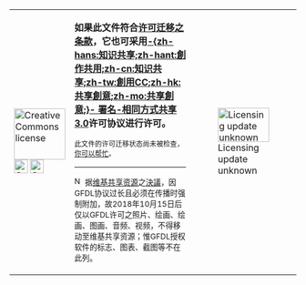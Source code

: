 {| {{Partnership-Layout|lang={{{lang|}}}}}
| style="width:90px;" | [[File:CC some rights reserved.svg|90px|link=|Creative Commons license]]<br />[[File:Cc-by new white.svg|24px|link=|Creative Commons Attribution]] [[File:Cc-sa.svg|24px|link=|Creative Commons Share Alike]]
| '''如果此文件符合[[Commons:Commons:GFDL 1.3 relicensing criteria|许可迁移之条款]]，它也可采用[http://creativecommons.org/licenses/by-sa/3.0/ '''-{zh-hans:知识共享;zh-hant:創作共用;zh-cn:知识共享;zh-tw:創用CC;zh-hk:共享創意;zh-mo:共享創意;}- 署名-相同方式共享 3.0''']许可协议进行许可。'''<br>
<div style="font-size:90%;" class="license-migration-announcement-fixme"><small>此文件的许可迁移状态尚未被检查，[[Commons:Commons:License Migration Task Force/Migration|你可以帮忙]]。</small></div>
----
<small>[[File:NoCommons.svg|15px]] 据[[维基共享资源]]之[[:commons:Commons:Village_pump/Proposals/Archive/2018/08#No_longer_allow_GFDL_for_some_new_uploads|決議]]，因GFDL协议过长且必须在传播时强制附加，故2018年10月15日后仅以GFDL许可之照片、绘画、绘画、图画、音频、视频，不得移动至维基共享资源；惟GFDL授权软件的标志、图表、截图等不在此列。</small>
| style="width:60px;" | [[File:Questionmark copyright.svg|90x60px|link=|Licensing update unknown]]
|}
<noinclude>
{{doc}}
[[Category:许可迁移系统|{{PAGENAME}}]]
</noinclude>